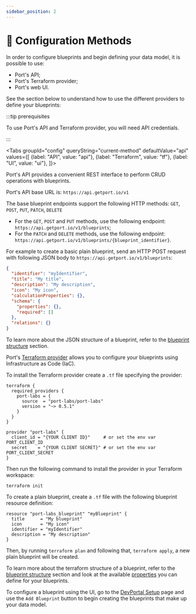 ```yaml
---
sidebar_position: 2
---
```




# 🔧 Configuration Methods

In order to configure blueprints and begin defining your data model, it is possible to use:

- Port's API;
- Port's Terraform provider;
- Port's web UI.

See the section below to understand how to use the different providers to define your blueprints:

:::tip prerequisites

To use Port's API and Terraform provider, you will need API credentials.

<CredentialsGuide />
:::

<Tabs groupId="config" queryString="current-method" defaultValue="api" values={[
{label: "API", value: "api"},
{label: "Terraform", value: "tf"},
{label: "UI", value: "ui"},
]}>

<TabItem value="api">

Port's API provides a convenient REST interface to perform CRUD operations with blueprints.

Port's API base URL is: `https://api.getport.io/v1`

The base blueprint endpoints support the following HTTP methods: `GET`, `POST`, `PUT`, `PATCH`, `DELETE`

- For the `GET`, `POST` and `PUT` methods, use the following endpoint: `https://api.getport.io/v1/blueprints`;
- For the `PATCH` and `DELETE` methods, use the following endpoint: `https://api.getport.io/v1/blueprints/{blueprint_identifier}`.

For example to create a basic plain blueprint, send an HTTP POST request with following JSON body to `https://api.getport.io/v1/blueprints`:

```json showLineNumbers
{
  "identifier": "myIdentifier",
  "title": "My title",
  "description": "My description",
  "icon": "My icon",
  "calculationProperties": {},
  "schema": {
    "properties": {},
    "required": []
  },
  "relations": {}
}
```

To learn more about the JSON structure of a blueprint, refer to the [blueprint structure](../setup-blueprint/setup-blueprint.md#blueprint-structure) section.

</TabItem>

<TabItem value="tf">

Port's [Terraform provider](https://registry.terraform.io/providers/port-labs/port-labs/) allows you to configure your blueprints using Infrastructure as Code (IaC).

To install the Terraform provider create a `.tf` file specifying the provider:

```hcl showLineNumbers
terraform {
  required_providers {
    port-labs = {
      source  = "port-labs/port-labs"
      version = "~> 0.5.1"
    }
  }
}

provider "port-labs" {
  client_id = "{YOUR CLIENT ID}"     # or set the env var PORT_CLIENT_ID
  secret    = "{YOUR CLIENT SECRET}" # or set the env var PORT_CLIENT_SECRET
}
```

Then run the following command to install the provider in your Terraform workspace:

```shell showLineNumbers
terraform init
```

To create a plain blueprint, create a `.tf` file with the following blueprint resource definition:

```hcl showLineNumbers
resource "port-labs_blueprint" "myBlueprint" {
  title      = "My blueprint"
  icon       = "My icon"
  identifier = "myIdentifier"
  description = "My description"
}
```

Then, by running `terraform plan` and following that, `terraform apply`, a new plain blueprint will be created.

To learn more about the terraform structure of a blueprint, refer to the [blueprint structure](../setup-blueprint/setup-blueprint.md#blueprint-structure) section and look at the available [properties](../setup-blueprint/properties/properties.md) you can define for your blueprints.

</TabItem>

<TabItem value="ui">

To configure a blueprint using the UI, go to the [DevPortal Setup](https://app.getport.io/dev-portal) page and use the `Add Blueprint` button to begin creating the blueprints that make up your data model.

</TabItem>

</Tabs>
